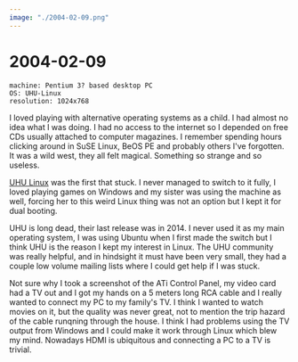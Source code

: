 ```yaml
---
image: "./2004-02-09.png"
---
```



# 2004-02-09

```
machine: Pentium 3? based desktop PC
OS: UHU-Linux
resolution: 1024x768
```

I loved playing with alternative operating systems as a child. I had almost no
idea what I was doing. I had no access to the internet so I depended on free
CDs usually attached to computer magazines. I remember spending hours clicking
around in SuSE Linux, BeOS PE and probably others I've forgotten. It was a wild
west, they all felt magical. Something so strange and so useless.

[UHU Linux](https://distrowatch.com/table.php?distribution=uhu) was the first
that stuck. I never managed to switch to it fully, I loved playing games on
Windows and my sister was using the machine as well, forcing her to this weird
Linux thing was not an option but I kept it for dual booting.

UHU is long dead, their last release was in 2014. I never used it as my main
operating system, I was using Ubuntu when I first made the switch but I think
UHU is the reason I kept my interest in Linux. The UHU community was really
helpful, and in hindsight it must have been very small, they had a couple low
volume mailing lists where I could get help if I was stuck.

Not sure why I took a screenshot of the ATi Control Panel, my video card had a
TV out and I got my hands on a 5 meters long RCA cable and I really wanted to
connect my PC to my family's TV. I think I wanted to watch movies on it, but
the quality was never great, not to mention the trip hazard of the cable
runqning through the house. I think I had problems using the TV output from
Windows and I could make it work through Linux which blew my mind. Nowadays
HDMI is ubiquitous and connecting a PC to a TV is trivial.
